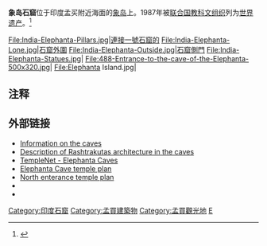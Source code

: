 {{世界文化遺產概要表
| site_img = Image:Elephanta Caves, India.jpg
| site_img_capt = 
| site_img_width = 275px
| zh_name = 象島石窟
| en_name = Elephanta Caves
| fr_name = Grottes d'Elephanta
| country = {{IND}}
| Region = 亚洲和太平洋地区
| criterion_c = (i), (iii)
| rg_year = 1987
| ex_rg_year = 
| remarks = 
| org_url = http://whc.unesco.org/en/list/244
| map_img = 
| map_img_width = 
}}

'''象岛石窟'''位于印度孟买附近海面的[[象岛_(印度)|象岛]]上。1987年被[[联合国教科文组织|联合国教科文组织]]列为[[世界遗产|世界遗产]]。<ref>{{cite web
|url=http://whc.unesco.org/pg.cfm?cid=31&id_site=244
|title=Elephanta Caves
|publisher=World Heritage Site
|accessdate=2006-10-14
|archive-date=2006-06-14
|archive-url=https://web.archive.org/web/20060614133223/http://whc.unesco.org/pg.cfm?cid=31&id_site=244
|dead-url=no
}}</ref>

<!-- It is visited by many domestic and foreign tourists. In recent years, complaints have been made that visitors mistreat this important cultural and historic site.<ref>{{cite web
|url=http://www.the-south-asian.com/Aug2004/Elephanta_caves.htm
|title=Save the Caves
|publisher=south-asian.com
|accessdate=2006-10-14 
}}</ref><ref>{{cite web
|url=http://www.boloji.com/photoessays/dv/monuments/dv003i.htm
|title=Elephanta Caves
|publisher=Bolography
|accessdate=2006-10-14 
}}</ref> 
The caves are thought to date back to the [[Silhara_dynasty|Silhara]] kings of the [[9th_century|9th]] through [[13th_century|13th centuries]] ([[810|810]]–[[1260|1260]]).{{Fact|date=February 2007}} 
Some of the sculptures of this site are also attributed to the imperial [[Rashtrakutas|Rashtrakutas]] of [[Manyakheta|Manyakheta]] (in present day [[Karnataka|Karnataka]]), the ''[[Trimurti|Trimurti]]'' of Elephanta showing the three faces of Shiva almost akin to the Trinity of [[Brahma|Brahma]], [[Vishnu|Vishnu]], and [[Maheswar|Maheswar]] embodied as one being one among them. This was also the royal insignia of the Rashtrakutas. 

What makes this Trimurti unusual is that it represents the three faces of Mahesh or Shiva. One shows him as a young person with sensuous lips, embodying life and its vitality. In his hand he holds something that resembles a rose bud -- again with the promise of life and creativity. It is this face that is closest to that of Brahma, the creator. The other face on the side is that of a young man. It is moustacioed, and displays anger. This is Shiva as [[Rudra|Rudra]], as the one whose anger can engulf the entire world in flames leaving only ashes behind. This is Shiva the Destroyer. And there is the central face, benign, meditative, as the preserver. This is Shiva as the yogi -- [[Yogeshwar|Yogeshwar]] -- in deep meditation praying for the 'preservation' of humanity. This is Shiva in all the three manifestations of what is conventionally seen as Brahma, Vishnu and Shiva.

Other Rashtrakuta sculptures here are the reliefs of [[Nataraja|Nataraja]] and [[Sadashiva|Sadashiva]] and the splendid sculptures of [[Ardhanarishvara|Ardhanarishvara]].
About the ''Trimurti'', historian Grousset points out, "The three countenances of the One Being are here harmonized without a trace of effort. There are few material representations of the divine principle at once as powerful and as well balanced as this in the art of the whole world".{{Fact|date=February 2007}}

The site of these magnificent caves contained beautiful reliefs, [[sculpture|sculpture]]s, and a [[temple|temple]] to the [[Hindu|Hindu]] [[god|god]] [[Śiva|Śiva]]. The caves are hewn from solid rock.<ref>{{cite web
|url=http://www.mumbainet.com/travel/elephanta.htm
|title=Elephanta Caves
|publisher=Mumbai Net
|accessdate=2006-10-14 
}}</ref> -->
<gallery>
File:India-Elephanta-Pillars.jpg|連接一號石窟的{{le|曼達帕|Mandapa}}
File:India-Elephanta-Lone.jpg|石窟外圍
File:India-Elephanta-Outside.jpg|石窟側門
File:India-Elephanta-Statues.jpg|
File:488-Entrance-to-the-cave-of-the-Elephanta-500x320.jpg|
File:Elephanta Island.jpg|
</gallery>

<!-- The rock-cut temple complex cover an area of 60,000 sq ft consisting of a main chamber, 2 lateral ones, courtyards and subsidiary shrines.  The temple complex is said to be the abode of Shiva. The most important sculpture is that of Trimurti Sadasica, carved in relief at the end of the N-S axis. The imag, 20 ft in high is if the three headed-Shica, representing Panchamukha Shiva.

Duffer's Guide to Elephanta, Mid-Day, Tinaz Nooshan, Feb 22, 2007, pg A14 -->

== 注释 ==
<div class="references-small">
<references />
</div>

== 外部链接 ==
* [http://theory.tifr.res.in/bombay/architecture/building/elephanta.html Information on the caves]{{Wayback|url=http://theory.tifr.res.in/bombay/architecture/building/elephanta.html |date=19961126194842 }}
* [http://www.kamat.com/kalranga/deccan/rashtrakutas/art_architecture.htm Description of Rashtrakutas architecture in the caves]{{Wayback|url=http://www.kamat.com/kalranga/deccan/rashtrakutas/art_architecture.htm |date=20080217011501 }}
* [http://www.indiantemples.com/Maharashtra/elephanta.html TempleNet - Elephanta Caves]{{Wayback|url=http://www.indiantemples.com/Maharashtra/elephanta.html |date=20080308144752 }}
* [https://web.archive.org/web/20070129032521/http://www.boloji.com/photoessays/dv/monuments/dv003e.htm Elephanta Cave temple plan]
* [http://www.art-and-archaeology.com/india/elephanta/eleplan1.jpg North enterance temple plan]{{Wayback|url=http://www.art-and-archaeology.com/india/elephanta/eleplan1.jpg |date=20080530040931 }}
* {{commonscat-inline|Elephanta}}
* {{wikitravel|Elephanta Caves}}

{{印度的世界遗产}}

[[Category:印度石窟|Category:印度石窟]]
[[Category:孟買建築物|Category:孟買建築物]]
[[Category:孟買觀光地|Category:孟買觀光地]]
[[Category:印度世界遗产|E]]